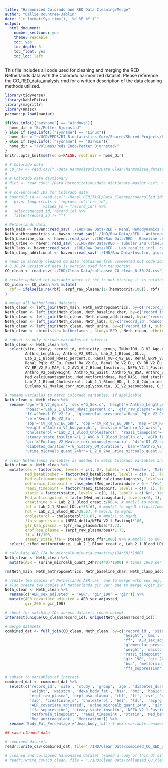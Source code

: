 ```yaml
---
title: "Harmonized Colorado and RED Data Cleaning/Merge"
author: "Callie Rountree-Jablin"
date: "`r format(Sys.time(), '%d %B %Y')`"
output:
  html_document:
    number_sections: yes
    theme: readable
    toc: yes
    toc_depth: 3
    toc_float: yes
    toc_loc: left
---
```


This file includes all code used for cleaning and merging the RED Netherlands data with the Colorado harmonized dataset. Please reference the CO_RED_data_analysis rmd for a written description of the data cleaning methods utilized.

```r
library(tidyverse)
library(kableExtra)
library(magrittr)
library(Hmisc)
pacman::p_load(naniar)

if(Sys.info()["sysname"] == "Windows"){
  home_dir = "B:/Petter Bjornstad"
} else if (Sys.info()["sysname"] == "Linux"){
  home_dir = "~/UCD/PEDS/RI Biostatistics Core/Shared/Shared Projects/Laura/Peds Endo/Petter Bjornstad"
} else if (Sys.info()["sysname"] == "Darwin"){
  home_dir = "/Volumes/Peds Endo/Petter Bjornstad/"
} 
knitr::opts_knit$set(echo=FALSE, root.dir = home_dir)
```


```r
# # Colorado data
# CO_raw <- read.csv("./Data Harmonization/Data Clean/harmonized_dataset.csv", na.strings = c(" ", "", "-9999",-9999))
# 
# # Colorado data dictionary
# dict <- read.csv("./Data Harmonization/data_dictionary_master.csv", na.strings = c(" ", "", "-9999",-9999))
# 
# # co-enrolled IDs for Colorado data
# coenroll_id <- read.csv("./Renal HERITAGE/Data_Cleaned/coenrolled_ids.csv") %>%
#   pivot_longer(cols = 'improve_id':'crc_id',
#                values_to = "record_id") %>% 
#   select(merged_id, record_id) %>%
#   filter(record_id != "")

# Netherlands data
Neth_main <- haven::read_sav('./IHD/Raw Data/RED - Renal Hemodynamics and Clamp data + NEFA data.sav')
Neth_anthropometrics <- haven::read_sav('./IHD/Raw Data//RED - Anthropometrics.sav')
Neth_baseline_char <- haven::read_sav('./IHD/Raw Data/RED - Baseline characteristics.sav')
Neth_urine <- haven::read_sav('./IHD/Raw Data/RED - Tubular 24u urine.sav')
Neth_labs <- haven::read_sav('./IHD/Raw Data/RED - Lab results incl. calculated eGFR.sav')
Neth_clamp_additional <- haven::read_sav('./IHD/Raw Data/Insulin, glucose and infusion rates.sav')
```


<!-- ```{r Colorado data cleaning, include=FALSE} -->
<!-- CO_clean <- left_join(CO_raw, coenroll_id, by = 'record_id') %>%  -->
<!--   relocate(merged_id, .after = co_enroll_id) %>%  -->
<!--   filter(participation_status != 'Removed'|is.na(participation_status)) %>% -->
<!--   filter(group == 'Type 2 Diabetes') %>% -->
<!--   mutate(merged_id = ifelse(!is.na(merged_id), merged_id, record_id)) %>% # fill in missing merged_id with record_id -->
<!--   mutate(RH2_only_indicator = case_when(str_detect(record_id, "RH2-") & record_id == merged_id ~ 'Yes', -->
<!--                                    TRUE ~ 'No')) %>%  -->
<!--   filter(RH2_only_indicator != 'Yes') %>% # exclude subjects who are only on RH2 per Petter -->
<!--   rename('cardiac_mri_bsa' = 'bsa') %>% -->
<!--   mutate(#bsa_dubois = (0.007184 * (height^0.725))*(weight^0.425), # Du Bois and Du Bois BSA calculation -->
<!--          bsa = sqrt(weight * height / 3600)) %>% # formula used by Netherlands site -->

<!--   # collapse multiple entries for subjects to one row, where the earliest measurements are retained -->
<!--   # note that visit, date, demographics, etc. are only reflective of earliest available data after collapsing -->
<!--   mutate(date = as.Date(date, format = '%Y-%m-%d')) %>% -->
<!--   arrange(merged_id, date) %>%  -->
<!--   mutate(date = as.character(date)) %>%  -->
<!--   summarise(across(where(negate(is.numeric)), ~ ifelse(all(is.na(.x)), NA_character_, first(na.omit(.x)))), -->
<!--             across(where(is.numeric), ~ ifelse(all(is.na(.x)), NA_real_, first(na.omit(.x)))), .by = c(merged_id)) %>% -->
<!--   mutate(date = as.Date(date, format = '%Y-%m-%d')) -->

<!-- # variable cleaning, AER calculations -->
<!-- CO_clean <- CO_clean %>% -->
<!--   select(-c(record_id)) %>% # drop raw record ID var, rename merged ID as record ID for ease of combining dfs later on -->
<!--   rename('record_id' = 'merged_id') %>% -->
<!--   mutate(sex = as.factor(sex), -->
<!--          raasi_timepoint = factor(raasi_timepoint, levels = c('No','Yes')), -->
<!--          statin = factor(statin, levels = c('No','Yes')), -->
<!--          # calculate gender-adjusted estimate of AER based on https://www.ncbi.nlm.nih.gov/pmc/articles/PMC2893069/ -->
<!--          AER_sex_adjusted = case_when(sex == 'Female' ~ (1.38*acr_u), sex == 'Male' ~ (2.09*acr_u)), -->
<!--          # calculate covariate-adjusted estimate of AER based on same article -->
<!--          ACE_or_ARB_indicator = case_when(ace_inhibitor == 'Yes'| angiotensin_receptor_blocker == 'Yes' ~ 'Yes', TRUE ~ 'No'), -->
<!--          ethnicity = recode(ethnicity, 'Not Hispanic or Latino' = 'Non-Hispanic or White')) %>% -->
<!--   mutate(ACR_alpha = case_when(sex == 'Female' & ACE_or_ARB_indicator == 'Yes' ~  -->
<!--                                  exp(-0.4 - (0.012*age) + (0.31*bsa) - (0.25*log(acr_u)) + (0.34*creatinine_s) + (0.0072*sbp) + 0.13), -->
<!--                                sex == 'Female' & ACE_or_ARB_indicator == 'No' ~  -->
<!--                                  exp(-0.4 - (0.012*age) + (0.31*bsa) - (0.25*log(acr_u)) + (0.34*creatinine_s) + (0.0072*sbp)), -->
<!--                                sex == 'Male' & ACE_or_ARB_indicator == 'Yes' ~  -->
<!--                                  exp(-0.13 - (0.012*age) + (0.31*bsa) - (0.25*log(acr_u)) + (0.34*creatinine_s) + (0.0072*sbp) + 0.13), -->
<!--                                sex == 'Male' & ACE_or_ARB_indicator == 'No' ~  -->
<!--                                  exp(-0.13 - (0.012*age) + (0.31*bsa) - (0.25*log(acr_u)) + (0.34*creatinine_s) + (0.0072*sbp)))) %>%  -->
<!--   mutate(AER_covariate_adjusted = ACR_alpha * acr_u) -->

<!-- # add site variable for differentiating between CO and Neth dfs -->
<!-- CO_clean <- cbind(site='Colorado', CO_clean) -->
<!-- ``` -->


```r
# read in already cleaned CO data (obtained from commented out code above)
# 8.30.24 version of data is version used for manuscript
CO_clean <- read.csv('./IHD/Clean Data/collapsed_CO_clean_8.30.24.csv')
```


```r
# create updated rbf variable where if rbf is not missing it is retained but if missing, manually calculated
CO_clean <- CO_clean %>% mutate(
  rbf = ifelse(is.na(rbf), erpf_raw_plasma/(1-(hematocrit/100)), rbf)
)
```


```r
# merge all Netherlands datasets
Neth_clean <- left_join(Neth_main, Neth_anthropometrics, by=c('record_id','Randomization'), suffix=c('.m','.a'))
Neth_clean <- left_join(Neth_clean, Neth_baseline_char, by=c('record_id','Randomization'), suffix=c('.c','.b'))
Neth_clean <- left_join(Neth_clean, Neth_clamp_additional, by=c('record_id','Randomization'), suffix=c('.c','.ca'))
Neth_clean <- left_join(Neth_clean, Neth_labs, by=c('record_id','Randomization'), suffix=c('.c','.l'))
Neth_clean <- left_join(Neth_clean, Neth_urine, by=c('record_id'), suffix=c('.c','.u'))
Neth_clean <- cbind(site='Netherlands', study='RED', Neth_clean, ethnicity='Non-Hispanic or White', group = 'Type 2 Diabetes')

# subset to only include variables of interest
Neth_clean <- Neth_clean %>% 
  select(site, study, record_id, ethnicity, group, INUorIOH, G_V2_Age.c, G_Sex.c, 
         Anthro_Length.c, Anthro_V2_BMI.a, Lab_2_1_Blood_LDL.c,
         Lab_2_1_Blood_HbA1c_percent.c, Renal_mGFR_V2_Eu, Renal_ERPF_V2_Eu, Renal_FF_V2_Eu, Renal_ERVR_V2_Eu,
         Renal_Pglo_V2_Eu, Renal_Ra_V2_Eu, Renal_Re_V2_Eu, CV_RR_V2_Eu_SBP, CV_RR_V2_Eu_DBP,
         CV_RR_V2_Eu_MAP, L_2_AVG_6_7_Blood_Insulin.c, NEFA_V2.1_Fasting, NEFA_V2.7_Eu, NEFA_delta,
         Anthro_V2_bodyweight, Anthro_V2_waist, Anthro_V2_BSA, Anthro_BIA_V2_eu_fatpercentage, Medication, Med_betablocker,
         Med_calciumantagonist, Med_metformindose, Med_RASi, Med_statin, Med_anticoagulant, Lab_2_1_Blood_creat.c,
         Lab_2_1_Blood_Cholesterol, Lab_2_1_Blood_HDL, L_2_0_24u_urine_mircoalb_quant.u, Lab_2_1_Blood_eGFR,
         Euclamp_V2_Mvalue_corr_minusglycosuria, DI_V2_secondphase, G_history_DM_duration, Renal_ERBF_V2_Eu)

# rename variables to match Colorado variables, if applicable
Neth_clean <- Neth_clean %>% 
  rename('age'='G_V2_Age.c', 'sex'='G_Sex.c', 'height'='Anthro_Length.c', 'bmi'='Anthro_V2_BMI.a',
         'hba1c'='Lab_2_1_Blood_HbA1c_percent.c', 'gfr_raw_plasma'='Renal_mGFR_V2_Eu', 'erpf_raw_plasma'='Renal_ERPF_V2_Eu',
         'ff'='Renal_FF_V2_Eu', 'glomerular_pressure'='Renal_Pglo_V2_Eu', 'ra'='Renal_Ra_V2_Eu',
         're'='Renal_Re_V2_Eu',
         'sbp'='CV_RR_V2_Eu_SBP', 'dbp'='CV_RR_V2_Eu_DBP', 'map'='CV_RR_V2_Eu_MAP',
         'weight'='Anthro_V2_bodyweight', 'waistcm'='Anthro_V2_waist', 'dexa_body_fat'='Anthro_BIA_V2_eu_fatpercentage',
         'cholesterol'='Lab_2_1_Blood_Cholesterol', 'raasi_timepoint'='Med_RASi', 'statin'='Med_statin',
         'steady_state_insulin'='L_2_AVG_6_7_Blood_Insulin.c', 'eGFR_fas_cr_cysc'='Lab_2_1_Blood_eGFR',
         'gir'='Euclamp_V2_Mvalue_corr_minusglycosuria', 'di'='DI_V2_secondphase', 'rvr'='Renal_ERVR_V2_Eu',
         'diabetes_duration'='G_history_DM_duration', 'bsa'='Anthro_V2_BSA', 'steady_state_ffa' = 'NEFA_V2.7_Eu',
         'urine_microalb_quant_24hr'='L_2_0_24u_urine_mircoalb_quant.u', 'rbf' = 'Renal_ERBF_V2_Eu')
  
# clean Netherlands variables as needed to match Colorado variables and units
Neth_clean <- Neth_clean %>% 
  mutate(sex = factor(sex, levels = c(1, 0), labels = c('Female', 'Male')), 
         Med_betablocker = factor(Med_betablocker, levels = c(0, 1), labels=c('No','Yes')),
         Med_calciumantagonist = factor(Med_calciumantagonist, levels=c(0, 1), labels=c('No','Yes')),
         metformin_timepoint = case_when(Med_metformindose > 0 ~ 'Yes', .default='No'),
         raasi_timepoint = factor(raasi_timepoint, levels = c(0, 1), labels = c('No','Yes')),
         statin = factor(statin, levels = c(0, 1), labels = c('No','Yes')),
         Med_anticoagulant = factor(Med_anticoagulant, levels=c(0, 1), labels=c('No','Yes')),
         creatinine_s = Lab_2_1_Blood_creat.c/88.4, # umol/l to mg/dL
         ldl = Lab_2_1_Blood_LDL.c*38.67, # mmol/L to mg/dL https://www.ncbi.nlm.nih.gov/books/NBK83505/
         hdl = Lab_2_1_Blood_HDL*38.67, # mmol/L to mg/dL
         cholesterol = cholesterol*38.67, # mmol/L to mg/dL
         ffa_suppression = (NEFA_delta/NEFA_V2.1_Fasting)*100,
         gfr_bsa_plasma = (gfr_raw_plasma/bsa)*1.73,
         erpf_bsa_plasma = (erpf_raw_plasma/bsa)*1.73,
         ff = ff/100,
         steady_state_ffa = steady_state_ffa*1000) %>% # mmol/l to uM  
  select(-c(Med_metformindose, Lab_2_1_Blood_creat.c, Lab_2_1_Blood_LDL.c, Lab_2_1_Blood_HDL))

# calculate AER (24 hr microalbuminuria quantity/(24*60)*1000)
Neth_clean <- Neth_clean %>% 
  mutate(AER = (urine_microalb_quant_24hr/1440)*1000) # times 1000 per Daniel
```


```r
rm(Neth_main, Neth_anthropometrics, Neth_baseline_char, Neth_clamp_additional, Neth_labs, Neth_urine)
```


```r
# create two copies of Netherlands AER var: one to merge w/CO sex adj. AER and the other w/CO covariate adj. AER
# also create two copies of Netherlands gir var: one to merge w/gir_190 and the other w/gir_200
Neth_clean <- Neth_clean %>%
  rename(c('AER_sex_adjusted' = 'AER', 'gir_190' = 'gir')) %>% 
  mutate(AER_covariate_adjusted = AER_sex_adjusted,
         gir_200 = gir_190)

# check for matching IDs across datasets (none noted)
intersect(unique(CO_clean$record_id), unique(Neth_clean$record_id))

# merge datasets
combined_dat <- full_join(CO_clean, Neth_clean, by=c('record_id', 'site', 'study', 'age', 'sex', 'ethnicity', 'group', 
                                                     'height', 'bmi', 'hba1c', 'gfr_raw_plasma', 'erpf_raw_plasma', 
                                                     'ff', 'AER_sex_adjusted', 'AER_covariate_adjusted', 
                                                     'glomerular_pressure', 'ra', 're', 'sbp', 'dbp', 'map', 
                                                     'weight', 'waistcm', 'dexa_body_fat', 'cholesterol', 
                                                     'raasi_timepoint', 'statin', 'steady_state_insulin', 'eGFR_fas_cr_cysc',
                                                     'gir_190', 'gir_200', 'rvr', 'diabetes_duration', 
                                                     'bsa', 'metformin_timepoint', 'creatinine_s', 'ldl', 'hdl',
                                                     'ffa_suppression', 'gfr_bsa_plasma', 'erpf_bsa_plasma', 'steady_state_ffa', 'rbf'))
```


```r
# subset to variables of interest
combined_dat <- combined_dat %>% 
  select(c('record_id', 'site', 'study', 'group', 'age', 'diabetes_duration', 'sex', 'ethnicity', 'height', 
           'weight', 'waistcm', 'dexa_body_fat', 'bsa', 'bmi', 'hba1c', 'gfr_raw_plasma', 'gfr_bsa_plasma', 'eGFR_fas_cr_cysc',
           'erpf_raw_plasma', 'erpf_bsa_plasma', 'rbf', 'ff', 'rvr', 'ra', 're', 'glomerular_pressure', 'sbp', 'dbp',
           'map', 'creatinine_s', 'cholesterol', 'hdl', 'ldl',  'acprg', 'acr_u', 'AER_sex_adjusted',
           'AER_covariate_adjusted', 'urine_microalb_quant_24hr', 'gir_190', 'gir_200', 'steady_state_ffa',
           'ffa_suppression', 'steady_state_insulin', 'NEFA_V2.1_Fasting', 'NEFA_delta', 'INUorIOH',
           'metformin_timepoint', 'raasi_timepoint', 'statin', 'Med_betablocker', 'Med_calciumantagonist',
           'Med_anticoagulant', 'Medication')) %>% 
  rename('Body_Fat_Percentage'='dexa_body_fat') # dexa variable renamed to be more accurate (Netherlands not dexa)
```


```r
## save cleaned data

# combined datasets
readr::write_csv(combined_dat, file='./IHD/Clean Data/combined_CO_RED_clean.csv') 

# cleaned and collapsed harmonized dataset (saved a copy of this df since the main harmonized dataset is updated weekly)
# readr::write_csv(CO_clean, file = './IHD/Clean Data/collapsed_CO_clean.csv') 
```